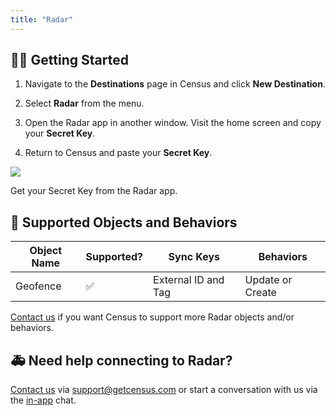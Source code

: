 ```yaml
---
title: "Radar"
---
```


## 🏃‍♀️ Getting Started

1. Navigate to the **Destinations** page in Census and click **New Destination**.

2. Select **Radar** from the menu.

3. Open the Radar app in another window. Visit the home screen and copy your **Secret Key**.

4. Return to Census and paste your **Secret Key**.

![](/images/destinations/radar.png)

Get your Secret Key from the Radar app.

## 🔀 Supported Objects and Behaviors

| **Object Name** | **Supported?** | **Sync Keys**       | **Behaviors**    |
| --------------- | -------------- | ------------------- | ---------------- |
| Geofence        | ✅              | External ID and Tag | Update or Create |

[Contact us](mailto:support@getcensus.com) if you want Census to support more Radar objects and/or behaviors.

## 🚑 Need help connecting to Radar?

[Contact us](mailto:support@getcensus.com) via support@getcensus.com or start a conversation with us via the [in-app](https://app.getcensus.com) chat.